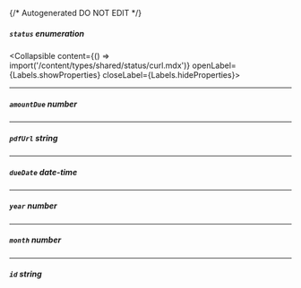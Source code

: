 {/* Autogenerated DO NOT EDIT  */}

##### `status` _enumeration_
<Collapsible content={() => import('/content/types/shared/status/curl.mdx')} openLabel={Labels.showProperties} closeLabel={Labels.hideProperties}>
</Collapsible>

---
##### `amountDue` _number_

---
##### `pdfUrl` _string_

---
##### `dueDate` _date-time_

---
##### `year` _number_

---
##### `month` _number_

---
##### `id` _string_



